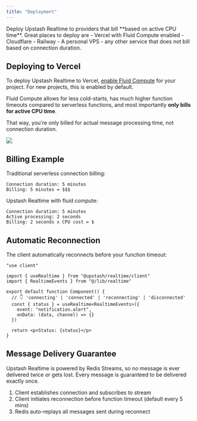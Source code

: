 ```yaml
---
title: "Deployment"
---
```


<Note>
  Deploy Upstash Realtime to providers that bill **based on active CPU time**. Great places to
  deploy are 
  - Vercel with Fluid Compute enabled
  - Cloudflare
  - Railway
  - A personal VPS
  - any other service that does not bill based on connection duration.
</Note>

## Deploying to Vercel

To deploy Upstash Realtime to Vercel, [enable Fluid Compute](https://vercel.com/docs/fluid-compute#enable-for-entire-project) for your project. For new projects, this is enabled by default.

Fluid Compute allows for less cold-starts, has much higher function timeouts compared to serverless functions, and most importantly **only bills for active CPU time**.

That way, you're only billed for actual message processing time, not connection duration.

<Frame>
  <img src="/img/realtime/vercel-fluid-enabled.png" />
</Frame>

## Billing Example

Traditional serverless connection billing:

```plaintext Serverless Billing
Connection duration: 5 minutes
Billing: 5 minutes = $$$
```

Upstash Realtime with fluid compute:

```plaintext Fluid Compute Billing
Connection duration: 5 minutes
Active processing: 2 seconds
Billing: 2 seconds x CPU cost = $
```

## Automatic Reconnection

The client automatically reconnects before your function timeout:

```tsx page.tsx
"use client"

import { useRealtime } from "@upstash/realtime/client"
import { RealtimeEvents } from "@/lib/realtime"

export default function Component() {
  // 👇 'connecting' | 'connected' | 'reconnecting' | 'disconnected'
  const { status } = useRealtime<RealtimeEvents>({
    event: "notification.alert",
    onData: (data, channel) => {}
  })

  return <p>Status: {status}</p>
}
```

## Message Delivery Guarantee

Upstash Realtime is powered by Redis Streams, so no message is ever delivered twice or gets lost. Every message is guaranteed to be delivered exactly once.

1. Client establishes connection and subscribes to stream
2. Client initiates reconnection before function timeout (default every 5 mins)
3. Redis auto-replays all messages sent during reconnect
